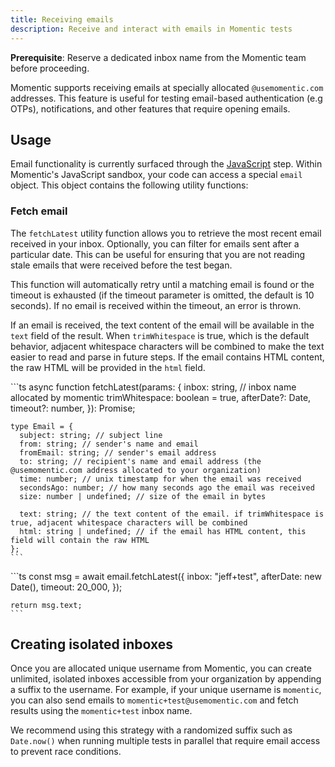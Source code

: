 ```yaml
---
title: Receiving emails
description: Receive and interact with emails in Momentic tests
---
```


<Info>

**Prerequisite**: Reserve a dedicated inbox name from the Momentic team before proceeding.
</Info>

Momentic supports receiving emails at specially allocated `@usemomentic.com` addresses. This feature is useful for testing email-based authentication (e.g OTPs), notifications, and other features that require opening emails.

## Usage

Email functionality is currently surfaced through the [JavaScript](/steps/javascript) step. Within Momentic's JavaScript sandbox, your code can access a special `email` object. This object contains the following utility functions:

### Fetch email

The `fetchLatest` utility function allows you to retrieve the most recent email received in your inbox. Optionally, you can filter for emails sent after a particular date. This can be useful for ensuring that you are not reading stale emails that were received before the test began.

This function will automatically retry until a matching email is found or the timeout is exhausted (if the timeout parameter is omitted, the default is 10 seconds). If no email is received within the timeout, an error is thrown.

If an email is received, the text content of the email will be available in the `text` field of the result. When `trimWhitespace` is true, which is the default behavior, adjacent whitespace characters will be combined to make the text easier to read and parse in future steps. If the email contains HTML content, the raw HTML will be provided in the `html` field.

<Tabs>
  <Tab title="Function Signature">
    ```ts
    async function fetchLatest(params: {
      inbox: string, // inbox name allocated by momentic
      trimWhitespace: boolean = true,
      afterDate?: Date,
      timeout?: number,
    }): Promise<Email>;

    type Email = {
      subject: string; // subject line
      from: string; // sender's name and email
      fromEmail: string; // sender's email address
      to: string; // recipient's name and email address (the @usemomentic.com address allocated to your organization)
      time: number; // unix timestamp for when the email was received
      secondsAgo: number; // how many seconds ago the email was received
      size: number | undefined; // size of the email in bytes

      text: string; // the text content of the email. if trimWhitespace is true, adjacent whitespace characters will be combined
      html: string | undefined; // if the email has HTML content, this field will contain the raw HTML
    };
    ```
  </Tab>
  <Tab title="Example">
    ```ts
    const msg = await email.fetchLatest({
      inbox: "jeff+test",
      afterDate: new Date(),
      timeout: 20_000,
    });

    return msg.text;
    ```
  </Tab>
</Tabs>

## Creating isolated inboxes

Once you are allocated unique username from Momentic, you can create unlimited, isolated inboxes accessible from your organization by appending a suffix to the username. For example, if your unique username is `momentic`, you can also send emails to `momentic+test@usemomentic.com` and fetch results using the `momentic+test` inbox name.

We recommend using this strategy with a randomized suffix such as `Date.now()` when running multiple tests in parallel that require email access to prevent race conditions.